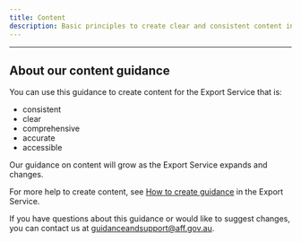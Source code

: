 ```yaml
---
title: Content
description: Basic principles to create clear and consistent content in the Export Service. Learn how to express, structure and style content that meets users’ needs.
---
```


---

## About our content guidance

You can use this guidance to create content for the Export Service that is:

- consistent
- clear
- comprehensive
- accurate
- accessible

Our guidance on content will grow as the Export Service expands and changes.

For more help to create content, see [How to create guidance]() in the Export Service.

If you have questions about this guidance or would like to suggest changes, you can contact us at [guidanceandsupport@aff.gov.au](mailto:guidanceandsupport@aff.gov.au).

